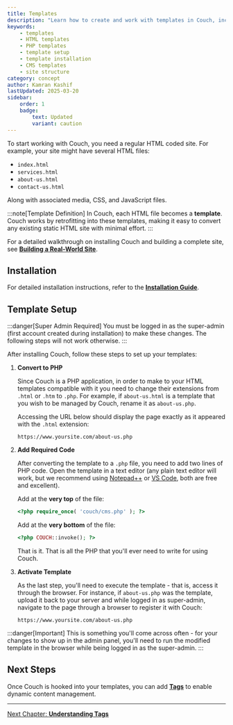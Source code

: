 ```yaml
---
title: Templates
description: "Learn how to create and work with templates in Couch, including installation and setup"
keywords:
    - templates
    - HTML templates
    - PHP templates
    - template setup
    - template installation
    - CMS templates
    - site structure
category: concept
author: Kamran Kashif
lastUpdated: 2025-03-20
sidebar:
    order: 1
    badge:
        text: Updated
        variant: caution
---
```



To start working with Couch, you need a regular HTML coded site. For example, your site might have several HTML files:
- `index.html`
- `services.html`
- `about-us.html`
- `contact-us.html`

Along with associated media, CSS, and JavaScript files.

:::note[Template Definition]
In Couch, each HTML file becomes a **template**. Couch works by retrofitting into these templates, making it easy to convert any existing static HTML site with minimal effort.
:::

<Card icon="star" title="Step-by-Step Guide">

For a detailed walkthrough on installing Couch and building a complete site, see [**Building a Real-World Site**](../../tutorials/portfolio-site/01-building-real-world-site).

</Card>

## Installation

For detailed installation instructions, refer to the [**Installation Guide**](../../getting-started/installation/).

## Template Setup

:::danger[Super Admin Required]
You must be logged in as the super-admin (first account created during installation) to make these changes. The following steps will not work otherwise.
:::

After installing Couch, follow these steps to set up your templates:

<Steps>

1. **Convert to PHP**

    Since Couch is a PHP application, in order to make to your HTML templates compatible with it you need to change their extensions from `.html` or `.htm` to `.php`. For example, if `about-us.html` is a template that you wish to be managed by Couch, rename it as `about-us.php`. 
    
    Accessing the URL below should display the page exactly as it appeared with the `.html` extension:

    ```text
    https://www.yoursite.com/about-us.php
    ```

2. **Add Required Code**

    After converting the template to a `.php` file, you need to add two lines of PHP code. Open the template in a text editor (any plain text editor will work, but we recommend using [Notepad++](https://notepad-plus-plus.org/) or [VS Code](https://code.visualstudio.com/), both are free and excellent).

    Add at the **very top** of the file:
    ```php title="Required Top Code" ins="<?php require_once( 'couch/cms.php' ); ?>"
    <?php require_once( 'couch/cms.php' ); ?>
    ```

    Add at the **very bottom** of the file:
    ```php title="Required Bottom Code" ins="<?php COUCH::invoke(); ?>"
    <?php COUCH::invoke(); ?>
    ```
    That is it. That is all the PHP that you'll ever need to write for using Couch.

3. **Activate Template**

    As the last step, you'll need to execute the template - that is, access it through the browser. For instance, if `about-us.php` was the template, upload it back to your server and while logged in as super-admin, navigate to the page through a browser to register it with Couch:
    
    ```text
    https://www.yoursite.com/about-us.php
    ```

</Steps>

:::danger[Important]
This is something you'll come across often - for your changes to show up in the admin panel, you'll need to run the modified template in the browser while being logged in as the super-admin.
:::

## Next Steps

Once Couch is hooked into your templates, you can add [**Tags**](../tags/) to enable dynamic content management.

---

[Next Chapter: **Understanding Tags**](../tags/)

